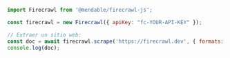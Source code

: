 ```js Node
import Firecrawl from '@mendable/firecrawl-js';

const firecrawl = new Firecrawl({ apiKey: "fc-YOUR-API-KEY" });

// Extraer un sitio web:
const doc = await firecrawl.scrape('https://firecrawl.dev', { formats: ['markdown', 'html'] });
console.log(doc);
```
